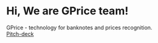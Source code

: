 # Hi, We are GPrice team!

GPrice - technology for banknotes and prices recognition. <br/> 
[Pitch-deck](https://docs.google.com/presentation/d/1SHUumPfkqeQdnX1soZxqUpKmMHlA9KukKjMfWvAb6Zs) <br/>

<meta name="yandex-verification" content="b99f258a8b4427b1" />
